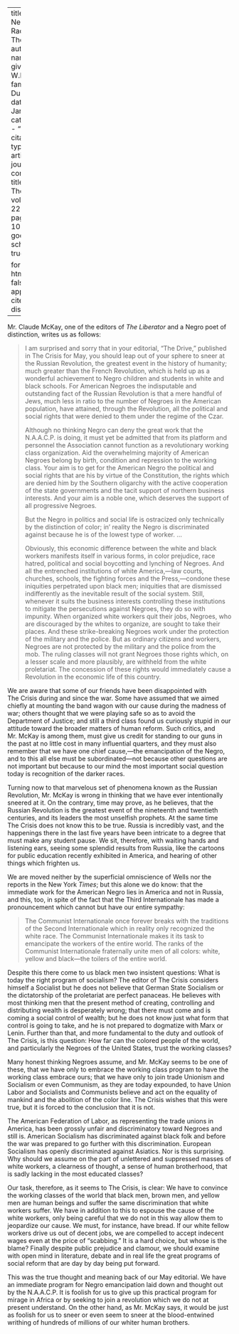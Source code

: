 
---
title: 'The Negro and Radical Thought'
author:
  - name:
      given: W.E.B.
      family: Du Bois
date: Jan. 1921
categories: 
  - ""
citation: 
  type: article-journal
  container-title: The Crisis
  volume: 22
  issue: 3
  page: 102-104
google-scholar: true

format:
  html:
    toc: false
    appendix-cite-as: display
---




Mr. Claude McKay, one of the editors of *The Liberator* and a Negro poet of distinction, writes us as follows: 

> I am surprised and sorry that in your editorial, "The Drive," published in <span class = "small-caps">The Crisis</span> for May, you should leap out of your sphere to sneer at the Russian Revolution, the greatest event in the history of humanity; much greater than the French Revolution, which is held up as a wonderful achievement to Negro children and students in white and black schools. For American Negroes the indisputable and outstanding fact of the Russian Revolution is that a mere handful of Jews, much less in ratio to the number of Negroes in the American population, have attained, through the Revolution, all the political and social rights that were denied to them under the regime of the Czar.   <p> Although no thinking Negro can deny the great work that the N.A.A.C.P. is doing, it must yet be admitted that from its platform and personnel the Association cannot function as a revolutionary working class organization. Aid the overwhelming majority of American Negroes belong by birth, condition and repression to the working class. Your aim is to get for the American Negro the political and social rights that are his by virtue of the Constitution, the rights which are denied him by the Southern oligarchy with the active cooperation of the state governments and the tacit support of northern business interests. And your aim is a noble one, which deserves the support of all progressive Negroes. <p> But the Negro in politics and social life is ostracized only technically by the distinction of color; in' reality the Negro is discriminated against because he is of the lowest type of worker. ... <p> Obviously, this economic difference between the white and black workers manifests itself in various forms, in color prejudice, race hatred, political and social boycotting and lynching of Negroes. And all the entrenched institutions of white America,---law courts, churches, schools, the fighting forces and the Press,---condone these iniquities perpetrated upon black men; iniquities that are dismissed indifferently as the inevitable result of the social system. Still, whenever it suits the business interests controlling these institutions to mitigate the persecutions against Negroes, they do so with impunity. When organized white workers quit their jobs, Negroes, who are discouraged by the whites to organize, are sought to take their places. And these strike-breaking Negroes work under the protection of the military and the police. But as ordinary citizens and workers, Negroes are not protected by the military and the police from the mob. The ruling classes will not grant Negroes those rights which, on a lesser scale and more plausibly, are withheld from the white proletariat. The concession of these rights would immediately cause a Revolution in the economic life of this country.

We are aware that some of our friends have been disappointed with <span class = "small-caps">The Crisis</span> during and since the war. Some have assumed that we aimed chiefly at mounting the band wagon with our cause during the madness of war; others thought that we were playing safe so as to avoid the Department of Justice; and still a third class found us curiously stupid in our attitude toward the broader matters of human reform. Such critics, and Mr. McKay is among them, must give us credit for standing to our guns in the past at no little cost in many influential quarters, and they must also remember that we have one chief cause,---the emancipation of the Negro, and to this all else must be subordinated---not because other questions are not important but because to our mind the most important social question today is recognition of the darker races.

Turning now to that marvelous set of phenomena known as the Russian Revolution, Mr. McKay is wrong in thinking that we have ever intentionally sneered at it. On the contrary, time may prove, as he believes, that the Russian Revolution is the greatest event of the nineteenth and twentieth centuries, and its leaders the most unselfish prophets. At the same time <span class = "small-caps">The Crisis</span> does not know this to be true. Russia is incredibly vast, and the happenings there in the last five years have been intricate to a degree that must make any student pause. We sit, therefore, with waiting hands and listening ears, seeing some splendid results from Russia, like the cartoons for public education recently exhibited in America, and hearing of other things which frighten us.

We are moved neither by the superficial omniscience of Wells nor the reports in the New York *Times*; but this alone we do know: that the immediate work for the American Negro lies in America and not in Russia, and this, too, in spite of the fact that the Third Internationale has made a pronouncement which cannot but have our entire sympathy:

> The Communist Internationale once forever breaks with the traditions of the Second Internationale which in reality only recognized the white race. The Communist Internationale makes it its task to emancipate the workers of the entire world. The ranks of the Communist Internationale fraternally unite men of all colors: white, yellow and black---the toilers of the entire world.

Despite this there come to us black men two insistent questions: What is today the right program of socialism? The editor of <span class = "small-caps">The Crisis</span> considers himself a Socialist but he does not believe that German State Socialism or the dictatorship of the proletariat are perfect panaceas. He believes with most thinking men that the present method of creating, controlling and distributing wealth is desperately wrong; that there must come and is coming a social control of wealth; but he does not know just what form that control is going to take, and he is not prepared to dogmatize with Marx or Lenin. Further than that, and more fundamental to the duty and outlook of <span class = "small-caps">The Crisis</span>, is this question: How far can the colored people of the world, and particularly the Negroes of the United States, trust the working classes?

Many honest thinking Negroes assume, and Mr. McKay seems to be one of these, that we have only to embrace the working class program to have the working class embrace ours; that we have only to join trade Unionism and Socialism or even Communism, as they are today expounded, to have Union Labor and Socialists and Communists believe and act on the equality of mankind and the abolition of the color line. <span class = "small-caps">The Crisis</span> wishes that this were true, but it is forced to the conclusion that it is not.

The American Federation of Labor, as representing the trade unions in America, has been grossly unfair and discriminatory toward Negroes and still is. American Socialism has discriminated against black folk and before the war was prepared to go further with this discrimination. European Socialism has openly discriminated against Asiatics. Nor is this surprising. Why should we assume on the part of unlettered and suppressed masses of white workers, a clearness of thought, a sense of human brotherhood, that is sadly lacking in the most educated classes?

Our task, therefore, as it seems to <span class = "small-caps">The Crisis</span>, is clear: We have to convince the working classes of the world that black men, brown men, and yellow men are human beings and suffer the same discrimination that white workers suffer. We have in addition to this to espouse the cause of the white workers, only being careful that we do not in this way allow them to jeopardize our cause. We must, for instance, have bread. If our white fellow workers drive us out of decent jobs, we are compelled to accept indecent wages even at the price of "scabbing." It is a hard choice, but whose is the blame? Finally despite public prejudice and clamour, we should examine with open mind in literature, debate and in real life the great programs of social reform that are day by day being put forward.



This was the true thought and meaning back of our May editorial. We have an immediate program for Negro emancipation laid down and thought out by the N.A.A.C.P. It is foolish for us to give up this practical program for mirage in Africa or by seeking to join a revolution which we do not at present understand. On the other hand, as Mr. McKay says, it would be just as foolish for us to sneer or even seem to sneer at the blood-entwined writhing of hundreds of millions of our whiter human brothers.

